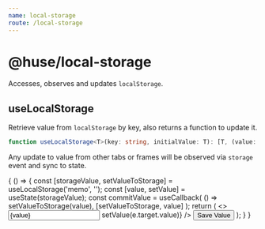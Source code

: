 ```yaml
---
name: local-storage
route: /local-storage
---
```



# @huse/local-storage

Accesses, observes and updates `localStorage`.

## useLocalStorage

Retrieve value from `localStorage` by key, also returns a function to update it.

```typescript
function useLocalStorage<T>(key: string, initialValue: T): [T, (value: T) => void]
```

Any update to value from other tabs or frames will be observed via `storage` event and sync to state.

<Playground>
    {
        () => {
            const [storageValue, setValueToStorage] = useLocalStorage('memo', '');
            const [value, setValue] = useState(storageValue);
            const commitValue = useCallback(
                () => setValueToStorage(value),
                [setValueToStorage, value]
            );
            return (
                <>
                    <Input value={value} onChange={e => setValue(e.target.value)} />
                    <Button onClick={commitValue}>Save Value</Button>
                </>
            );
        }
    }
</Playground>
